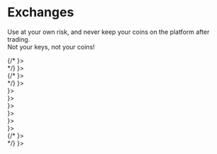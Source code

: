 
# Exchanges

Use at your own risk, and never keep your coins on the platform after trading.  
Not your keys, not your coins!

<Cards>
  {/*
    <Card title="TradeOgre" href="https://tradeogre.com/exchange/XEL-USDT" icon={<img width={25} src="/exchanges/tradeogre_logo.webp" />}>
      <div style={{backgroundImage: `url(/exchanges/tradeogre.webp)`}} className={styles.image} />
    </Card>
  */}
  <Card title="Exbitron" href="https://exbitron.com/trade?market=XEL-USDT" icon={<img width={25} src="/exchanges/exbitron_logo.webp" />}>
    <div style={{backgroundImage: `url(/exchanges/exbitron.webp)`}} className={styles.image} />
  </Card>
  {/*
    <Card title="Seven Seas Exchange" href="https://www.sevenseas.exchange/market/XEL-USDT" icon={<img width={25} src="/exchanges/sevenseas_logo.webp" />}>
      <div style={{backgroundImage: `url(/exchanges/sevenseas.webp)`}} className={styles.image} />
    </Card>
  */}
  <Card title="NonKYC" href="https://nonkyc.io/market/XEL_USDT" icon={<img width={25} src="/exchanges/nonkyc_logo.webp" />}>
    <div style={{backgroundImage: `url(/exchanges/nonkyc.webp)`}} className={styles.image} />
  </Card>
  <Card title="Xeggex" href="https://xeggex.com/market/XEL_USDT" icon={<img width={25} src="/exchanges/xeggex_logo.webp" />}>
    <div style={{backgroundImage: `url(/exchanges/xeggex.webp)`}} className={styles.image} />
  </Card>
  <Card title="CoinEx" href="https://www.coinex.com/en/exchange/xel-usdt" icon={<img width={25} src="/exchanges/coinex_logo.webp" />}>
    <div style={{backgroundImage: `url(/exchanges/coinex.webp)`}} className={styles.image} />
  </Card>
  <Card title="MEXC" href="https://www.mexc.com/exchange/XEL_USDT" icon={<img width={25} src="/exchanges/mexc_logo.webp" />}>
    <div style={{backgroundImage: `url(/exchanges/mexc.webp)`}} className={styles.image} />
  </Card>
  <Card title="Biconomy" href="https://www.biconomy.com/exchange/XEL_USDT" icon={<img width={25} src="/exchanges/biconomy_logo.webp" />}>
    <div style={{backgroundImage: `url(/exchanges/biconomy.webp)`}} className={styles.image} />
  </Card>
  <Card title="SafeTrade" href="https://safe.trade/exchange/XEL-USDT" icon={<img width={25} src="/exchanges/safetrade_logo.webp" />}>
    <div style={{backgroundImage: `url(/exchanges/safetrade.webp)`}} className={styles.image} />
  </Card>
  <Card title="Bit" href="https://www.bit.com/spot?pair=XEL-USDT" icon={<img width={25} src="/exchanges/bit_logo.webp" />}>
    <div style={{backgroundImage: `url(/exchanges/bit.webp)`}} className={styles.image} />
  </Card>
  {/*
    <Card title="XT" href="https://www.xt.com/en/trade/xel_usdt" icon={<img width={25} src="/exchanges/xt_logo.webp" />}>
      <div style={{backgroundImage: `url(/exchanges/xt.webp)`}} className={styles.image} />
    </Card>
  */}
  <Card title="Trocador" href="https://trocador.app/en/?ref=1JXff8w6Gx&ticker_to=xel" icon={<img width={25} src="/exchanges/trocador_logo.webp" />}>
    <div style={{backgroundImage: `url(/exchanges/trocador.webp)`}} className={styles.image} />
  </Card>
</Cards>